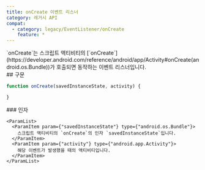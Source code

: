 ```yaml
---
title: onCreate 이벤트 리스너
category: 레거시 API
compat:
  - category: legacy/EventListener/onCreate
    feature: *
---
```


<Section>
  `onCreate`는 스크립트 액티비티의
  [`onCreate`](https://developer.android.com/reference/android/app/Activity#onCreate(android.os.Bundle))가 호출되면 동작하는 이벤트 리스너입니다.
</Section>
<Section>
  ## 구문

  ~~~js
  function onCreate(savedInstanceState, activity) {

  }
  ~~~

  <Section>
    ### 인자

    <ParamList>
      <ParamItem param={"savedInstanceState"} type={"android.os.Bundle"}>
        스크립트 액티비티의 `onCreate`의 인자 `savedInstanceState`입니다.
      </ParamItem>
      <ParamItem param={"activity"} type={"android.app.Activity"}>
        해당 이벤트가 발생했을 때의 액티비티입니다.
      </ParamItem>
    </ParamList>
  </Section>
</Section>